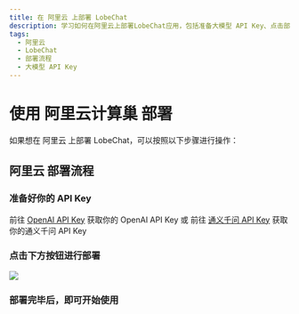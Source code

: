 ```yaml
---
title: 在 阿里云 上部署 LobeChat
description: 学习如何在阿里云上部署LobeChat应用，包括准备大模型 API Key、点击部署按钮等操作。
tags:
  - 阿里云
  - LobeChat
  - 部署流程
  - 大模型 API Key
---
```


# 使用 阿里云计算巢 部署

如果想在 阿里云 上部署 LobeChat，可以按照以下步骤进行操作：

## 阿里云 部署流程

<Steps>

### 准备好你的 API Key

前往 [OpenAI API Key](https://platform.openai.com/account/api-keys) 获取你的 OpenAI API Key
或 前往 [通义千问 API Key](https://bailian.console.aliyun.com/?apiKey=1#/api-key) 获取你的通义千问 API Key

### 点击下方按钮进行部署

[![][deploy-button-image]][deploy-link]

### 部署完毕后，即可开始使用

</Steps>

[deploy-button-image]: https://service-info-public.oss-cn-hangzhou.aliyuncs.com/computenest-en.svg
[deploy-link]: https://computenest.console.aliyun.com/service/instance/create/default?type=user&ServiceName=LobeChat%E7%A4%BE%E5%8C%BA%E7%89%88
